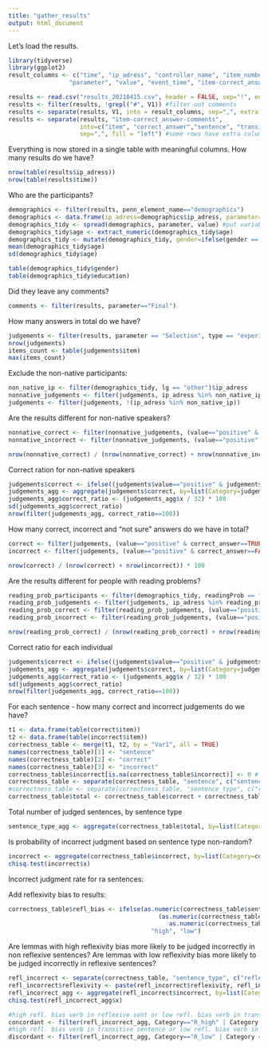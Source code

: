 ```yaml
---
title: "gather_results"
output: html_document
---
```


Let's load the results.

```r
library(tidyverse)
library(ggplot2)
result_columns <- c("time", "ip_adress", "controller_name", "item_number", "element_number", "type", "group", "penn_element_type", "penn_element_name", 
                 "parameter", "value", "event_time", "item-correct_answer-comments")

results <- read.csv("results_20210415.csv", header = FALSE, sep="!", encoding = "UTF-8") #use nonexistent separator to put all results into single column
results <- filter(results, !grepl("#", V1)) #filter out comments
results <- separate(results, V1, into = result_columns, sep=",", extra = "merge") #separate into meaningful columns
results <- separate(results, "item-correct_answer-comments", 
                    into=c("item", "correct_answer","sentence", "transitive", "grammatical","comments"), 
                    sep=",", fill = "left") #some rows have extra columns
```

Everything is now stored in a single table with meaningful columns.
How many results do we have?

```r
nrow(table(results$ip_adress)) 
nrow(table(results$time))
```

Who are the participants?
```r
demographics <- filter(results, penn_element_name=="demographics")
demographics <- data.frame(ip_adress=demographics$ip_adress, parameter=demographics$parameter, value=demographics$value) #relevant columns
demographics_tidy <- spread(demographics, parameter, value) #put variables into columns
demographics_tidy$age <- extract_numeric(demographics_tidy$age)
demographics_tidy <- mutate(demographics_tidy, gender=ifelse(gender == "žena", "F", as.character(gender))) # should change this in the PCIbex script
mean(demographics_tidy$age)
sd(demographics_tidy$age)
```

```r
table(demographics_tidy$gender)
table(demographics_tidy$education)
```


Did they leave any comments?

```r
comments <- filter(results, parameter=="Final")
```

How many answers in total do we have?

```r
judgements <- filter(results, parameter == "Selection", type == "experiment") # multiple choice answers that aren't practice
nrow(judgements)
items_count <- table(judgements$item)
max(items_count)
```
Exclude the non-native participants:

```r
non_native_ip <- filter(demographics_tidy, lg == "other")$ip_adress
nonnative_judgements <- filter(judgements, ip_adress %in% non_native_ip)
judgements <- filter(judgements, !(ip_adress %in% non_native_ip))
```


Are the results different for non-native speakers?

```r
nonnative_correct <- filter(nonnative_judgements, (value=="positive" & correct_answer==TRUE) | (value=="negative" & correct_answer==FALSE))
nonnative_incorrect <- filter(nonnative_judgements, (value=="positive" & correct_answer==FALSE) | (value=="negative" & correct_answer==TRUE))

nrow(nonnative_correct) / (nrow(nonnative_correct) + nrow(nonnative_incorrect)) * 100
```
Correct ration for non-native speakers

```r
judgements$correct <- ifelse((judgements$value=="positive" & judgements$correct_answer==TRUE) | (judgements$value=="negative" & judgements$correct_answer==FALSE), 1, 0)
judgements_agg <- aggregate(judgements$correct, by=list(Category=judgements$ip_adress), FUN=sum)
judgements_agg$correct_ratio <- (judgements_agg$x / 32) * 100
sd(judgements_agg$correct_ratio)
nrow(filter(judgements_agg, correct_ratio==100))
```


How many correct, incorrect and "not sure" answers do we have in total?

```r
correct <- filter(judgements, (value=="positive" & correct_answer==TRUE) | (value=="negative" & correct_answer==FALSE))
incorrect <- filter(judgements, (value=="positive" & correct_answer==FALSE) | (value=="negative" & correct_answer==TRUE))

nrow(correct) / (nrow(correct) + nrow(incorrect)) * 100
```

Are the results different for people with reading problems?

```r
reading_prob_participants <- filter(demographics_tidy, readingProb == "yes")
reading_prob_judgements <- filter(judgements, ip_adress %in% reading_prob_participants$ip_adress)
reading_prob_correct <- filter(reading_prob_judgements, (value=="positive" & correct_answer==TRUE) | (value=="negative" & correct_answer==FALSE))
reading_prob_incorrect <- filter(reading_prob_judgements, (value=="positive" & correct_answer==FALSE) | (value=="negative" & correct_answer==TRUE))

nrow(reading_prob_correct) / (nrow(reading_prob_correct) + nrow(reading_prob_incorrect)) * 100
```
Correct ratio for each individual

```r
judgements$correct <- ifelse((judgements$value=="positive" & judgements$correct_answer==TRUE) | (judgements$value=="negative" & judgements$correct_answer==FALSE), 1, 0)
judgements_agg <- aggregate(judgements$correct, by=list(Category=judgements$ip_adress), FUN=sum)
judgements_agg$correct_ratio <- (judgements_agg$x / 32) * 100
sd(judgements_agg$correct_ratio)
nrow(filter(judgements_agg, correct_ratio==100))
```


For each sentence - how many correct and incorrect judgements do we have?

```r
t1 <- data.frame(table(correct$item))
t2 <- data.frame(table(incorrect$item))
correctness_table <- merge(t1, t2, by = "Var1", all = TRUE)
names(correctness_table)[1] <- "sentence"
names(correctness_table)[2] <- "correct"
names(correctness_table)[3] <- "incorrect"
correctness_table$incorrect[is.na(correctness_table$incorrect)] <- 0 # replace NA with 0
correctness_table <- separate(correctness_table, "sentence", c("sentence", "sentence_type"), sep = "_")
#correctness_table <- separate(correctness_table, "sentence_type", c("reflexivity", "grammaticality"), sep = 1)
correctness_table$total <- correctness_table$correct + correctness_table$incorrect
```

Total number of judged sentences, by sentence type

```r
sentence_type_agg <- aggregate(correctness_table$total, by=list(Category=correctness_table$sentence_type), FUN=sum)
```


Is probability of incorrect judgment based on sentence type non-random?

```r
incorrect <- aggregate(correctness_table$incorrect, by=list(Category=correctness_table$sentence_type), FUN=sum)
chisq.test(incorrect$x)
```
Incorrect judgment rate for ra sentences:



Add reflexivity bias to results:

```r
correctness_table$refl_bias <- ifelse(as.numeric(correctness_table$sentence) <= 9 | 
                                          (as.numeric(correctness_table$sentence) >= 17 & 
                                             as.numeric(correctness_table$sentence <= 24)),
                                        "high", "low")
```


Are lemmas with high reflexivity bias more likely to be judged incorrectly in non reflexive sentences?
Are lemmas with low reflexivity bias more likely to be judged incorrectly in reflexive sentences?

```r
refl_incorrect <- separate(correctness_table, "sentence_type", c("reflexivity", "grammaticality"), sep = 1)
refl_incorrect$reflexivity <- paste(refl_incorrect$reflexivity, refl_incorrect$refl_bias, sep="_")
refl_incorrect_agg <- aggregate(refl_incorrect$incorrect, by=list(Category=refl_incorrect$reflexivity), FUN=sum)
chisq.test(refl_incorrect_agg$x)
```

```r
#high refl. bias verb in reflexive sent or low refl. bias verb in transitive sentence
concordant <- filter(refl_incorrect_agg, Category=="R_high" | Category == "T_low") 
#high refl. bias verb in transitive sentence or low refl. bias verb in reflexive sentence
discordant <- filter(refl_incorrect_agg, Category=="R_low" | Category == "T_high")
```

